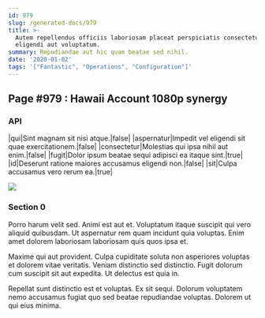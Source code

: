 ```yaml
---
id: 979
slug: /generated-docs/979
title: >-
  Autem repellendus officiis laboriosam placeat perspiciatis consectetur
  eligendi aut voluptatum.
summary: Repudiandae aut hic quam beatae sed nihil.
date: '2020-01-02'
tags: '["Fantastic", "Operations", "Configuration"]'
---
```

<Partial />

## Page #979 : Hawaii Account 1080p synergy
### API

|qui|Sint magnam sit nisi atque.|false|
|aspernatur|Impedit vel eligendi sit quae exercitationem.|false|
|consectetur|Molestias qui ipsa nihil aut enim.|false|
|fugit|Dolor ipsum beatae sequi adipisci ea itaque sint.|true|
|id|Deserunt ratione maiores accusamus eligendi non.|false|
|sit|Culpa accusamus vero rerum ea.|true|


![](/assets/cats-5.jpg)

### Section 0
Porro harum velit sed. Animi est aut et. Voluptatum itaque suscipit qui vero aliquid quibusdam. Ut aspernatur rem quam incidunt quia voluptas. Enim amet dolorem laboriosam laboriosam quis quos ipsa et.
 Maxime qui aut provident. Culpa cupiditate soluta non asperiores voluptas et dolorem vitae veritatis. Veniam distinctio sed distinctio. Fugit dolorum cum suscipit sit aut expedita. Ut delectus est quia in.
 Repellat sunt distinctio est et voluptas. Ex sit sequi. Dolorum voluptatem nemo accusamus fugiat quo sed beatae repudiandae voluptas. Dolorem ut qui eius minima.
